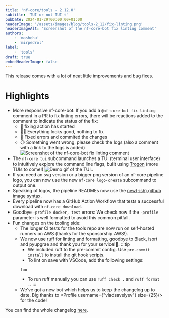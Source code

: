 ```yaml
---
title: 'nf-core/tools - 2.12.0'
subtitle: 'TUI or not TUI 💀'
pubDate: 2024-01-29T00:00:00+01:00
headerImage: '/assets/images/blog/tools-2_12/fix-linting.png'
headerImageAlt: 'Screenshot of the nf-core-bot fix linting comment'
authors:
    - 'mashehu'
    - 'mirpedrol'
label:
    - 'tools'
draft: true
embedHeaderImage: false
---
```



This release comes with a lot of neat little improvements and bug fixes.

# Highlights

-   More responsive nf-core-bot: If you add a `@nf-core-bot fix linting`
    comment in a PR to fix linting errors, there will be reactions added
    to the comment to indicate the status of the fix:
    -   👀 fixing action has started
    -   👍🏻 Everything looks good, nothing to fix
    -   🎉 Fixed errors and commited the changes
    -   😕 Something went wrong, please check the logs (also a comment with a link
        to the logs is added)
        <Image src={fix_linting} alt="Screenshot of the nf-core-bot fix linting comment" />
-   The `nf-core tui` subcommand launches a TUI (terminal user interface) to
    intuitively explore the command line flags, built using
    [Trogon](https://github.com/Textualize/trogon) (more TUIs to come!)
    <img src={tui.src} alt="Demo gif of the TUI." class="img-fluid" />.
-   If you need an svg version or a bigger png version of an nf-core pipeline logo,
    you can now use the new `nf-core logo-create` subcommand to output one.
-   Speaking of logos, the pipeline READMEs now use the [new(-ish) github image syntax](https://github.blog/changelog/2022-08-15-specify-theme-context-for-images-in-markdown-ga/).
-   Every pipeline now has a GitHub Action Workflow that tests a
    successful download with `nf-core download`.
-   Goodbye `-profile docker, test` errors: We check now if the `-profile` parameter is
    well formatted to avoid this common pitfall.
-   Fun changes on the tooling side:
    -   The longer CI tests for the tools repo are now run on self-hosted runners on
        AWS (thanks for the sponsorship AWS!).
    -   We now use [ruff](https://github.com/astral-sh/ruff) for linting and formatting, goodbye to Black, isort and pyupgrae
        and thank you for your service!🫡.
        :::tip
        -   We included ruff to the pre-commit config. Use `pre-commit install` to install the git hook scripts.
        -   To lint on save with VSCode, add the following settings:
        ```
        foo
        ```
        -   To run ruff manually you can use `ruff check .` and `ruff format .`.
            :::
    -   We've got a new bot which helps us to keep the changelog up to date.
        Big thanks to <Profile username={"vladsavelyev"} size={25}/> for the code!

You can find the whole changelog [here](https://github.com/nf-core/tools/blob/2.12.0/CHANGELOG.md).
